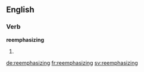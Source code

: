 ==English==

===Verb===
'''reemphasizing'''

# {{present participle of|reemphasize}}

[[de:reemphasizing]]
[[fr:reemphasizing]]
[[sv:reemphasizing]]